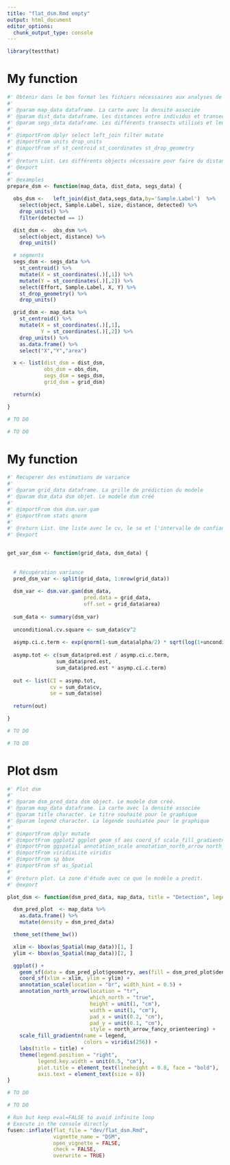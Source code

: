 ```yaml
---
title: "flat_dsm.Rmd empty"
output: html_document
editor_options: 
  chunk_output_type: console
---
```


```r
library(testthat)
```

<!--
 You need to run the 'description' chunk in the '0-dev_history.Rmd' file before continuing your code there.
-->

# My function

```r

#' Obtenir dans le bon format les fichiers nécessaires aux analyses de distance sampling
#'
#' @param map_data dataframe. La carte avec la densité associée
#' @param dist_data dataframe. Les distances entre individus et transects
#' @param segs_data dataframe. Les différents transects utilisés et leur coordonnées
#'
#' @importFrom dplyr select left_join filter mutate
#' @importFrom units drop_units
#' @importFrom sf st_centroid st_coordinates st_drop_geometry
#'
#' @return List. Les différents objects nécessaire pour faire du distance sampling.
#' @export
#'
#' @examples
prepare_dsm <- function(map_data, dist_data, segs_data) {

  obs_dsm <-   left_join(dist_data,segs_data,by='Sample.Label')  %>%
    select(object, Sample.Label, size, distance, detected) %>%
    drop_units() %>%
    filter(detected == 1)

  dist_dsm <-  obs_dsm %>%
    select(object, distance) %>%
    drop_units()

  # segments
  segs_dsm <- segs_data %>%
    st_centroid() %>%
    mutate(X = st_coordinates(.)[,1]) %>%
    mutate(Y = st_coordinates(.)[,2]) %>%
    select(Effort, Sample.Label, X, Y) %>%
    st_drop_geometry() %>%
    drop_units()

  grid_dsm <- map_data %>%
    st_centroid() %>%
    mutate(X = st_coordinates(.)[,1],
           Y = st_coordinates(.)[,2]) %>%
    drop_units() %>%
    as.data.frame() %>%
    select("X","Y","area")

  x <- list(dist_dsm = dist_dsm,
            obs_dsm = obs_dsm,
            segs_dsm = segs_dsm,
            grid_dsm = grid_dsm)

  return(x)

}
```

```r
# TO DO
```

```r
# TO DO
```

# My function

```r

#' Recuperer des estimations de variance
#'
#' @param grid_data dataframe. La grille de prédiction du modele
#' @param dsm_data dsm objet. Le modele dsm créé
#'
#' @importFrom dsm dsm.var.gam 
#' @importFrom stats qnorm
#'
#' @return List. Une liste avec le cv, le se et l'intervalle de confiance à 95% 
#' @export


get_var_dsm <- function(grid_data, dsm_data) {
  
  
  # Récupération variance
  pred_dsm_var <- split(grid_data, 1:nrow(grid_data))
  
  dsm_var <- dsm.var.gam(dsm_data, 
                         pred.data = grid_data,
                         off.set = grid_data$area)
  
  sum_data <- summary(dsm_var)
  
  unconditional.cv.square <- sum_data$cv^2
  
  asymp.ci.c.term <- exp(qnorm(1-sum_data$alpha/2) * sqrt(log(1+unconditional.cv.square)))
  
  asymp.tot <- c(sum_data$pred.est / asymp.ci.c.term,
                sum_data$pred.est,
                sum_data$pred.est * asymp.ci.c.term)
  
  out <- list(CI = asymp.tot,
              cv = sum_data$cv,
              se = sum_data$se)
  
  return(out)

}

```

```r
# TO DO
```

```r
# TO DO
```


# Plot dsm

```r
#' Plot dsm
#'
#' @param dsm_pred_data dsm object. Le modele dsm créé. 
#' @param map_data dataframe. La carte avec la densité associée
#' @param title character. Le titre souhaité pour le graphique
#' @param legend character. La légende souhiatée pour le graphique
#'
#' @importFrom dplyr mutate
#' @importFrom ggplot2 ggplot geom_sf aes coord_sf scale_fill_gradientn labs theme element_text theme_set theme_bw unit
#' @importFrom ggspatial annotation_scale annotation_north_arrow north_arrow_fancy_orienteering
#' @importFrom viridisLite viridis
#' @importFrom sp bbox
#' @importFrom sf as_Spatial
#'
#' @return plot. La zone d'étude avec ce que le modèle a predit.
#' @export 

plot_dsm <- function(dsm_pred_data, map_data, title = "Detection", legend = "Marsouins\n(ind/km2)"){

  dsm_pred_plot  <- map_data %>%
    as.data.frame() %>%
    mutate(density = dsm_pred_data)

  theme_set(theme_bw())

  xlim <- bbox(as_Spatial(map_data))[1, ]
  ylim <- bbox(as_Spatial(map_data))[2, ]

  ggplot() +
    geom_sf(data = dsm_pred_plot$geometry, aes(fill = dsm_pred_plot$density), color = NA) +
    coord_sf(xlim = xlim, ylim = ylim) +
    annotation_scale(location = "br", width_hint = 0.5) +
    annotation_north_arrow(location = "tr",
                           which_north = "true",
                           height = unit(1, "cm"),
                           width = unit(1, "cm"),
                           pad_x = unit(0.2, "cm"),
                           pad_y = unit(0.1, "cm"),
                           style = north_arrow_fancy_orienteering) +
    scale_fill_gradientn(name = legend,
                         colors = viridis(256)) +
    labs(title = title) +
    theme(legend.position = "right",
          legend.key.width = unit(0.5, "cm"),
          plot.title = element_text(lineheight = 0.8, face = "bold"),
          axis.text = element_text(size = 8))
}
```

```r
# TO DO
```

```r
# TO DO
```


```r
# Run but keep eval=FALSE to avoid infinite loop
# Execute in the console directly
fusen::inflate(flat_file = "dev/flat_dsm.Rmd", 
               vignette_name = "DSM",
               open_vignette = FALSE,
               check = FALSE,
               overwrite = TRUE)
```

